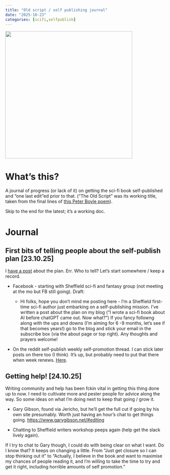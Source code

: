 ```yaml
---
title: "Old script / self publishing journal"
date: "2025-10-23"
categories: [scifi,selfpublish]
---
```


::: center
![](){width="400px"}
:::

# What's this?

A journal of progress (or lack of it) on getting the sci-fi book self-published and "one last edit"ed prior to that. ("The Old Script" was its working title, taken from the final lines of [this Peter Boyle poem](https://www.poetryinternational.com/en/poets-poems/poems/poem/103-9755_THE-UNKNOWABLE)).

Skip to the end for the latest; it's a working doc.

# Journal

## First bits of telling people about the self-publish plan \[23.10.25\]

I [have a post](https://coveredinbees.org/posts/i_wrote_a_scifi_book/) about the plan. Err. Who to tell? Let's start somewhere / keep a record.

-   Facebook - starting with Sheffield sci-fi and fantasy group (not meeting at the mo but FB still going). Draft:

    -   Hi folks, hope you don't mind me posting here - I'm a Sheffield first-time sci-fi author just embarking on a self-publishing mission. I've written a post about the plan on my blog ("I wrote a sci-fi book about AI before chatGPT came out. Now what?") If you fancy followng along with the ups and downs (I'm aiming for 6 -9 months, let's see if that becomes years!) go to the blog and stick your email in the subscribe box (via the about page or top right). Any thoughts and prayers welcome!

-   On the reddit self-publish weekly self-promotion thread. I can stick later posts on there too (I think). It's up, but probably need to put that there when week renews. [Here](https://www.reddit.com/r/selfpublish/comments/1oba2qo/comment/nkzvpec/).

## Getting help! \[24.10.25\]

Writing community and help has been fckin vital in getting this thing done up to now. I need to cultivate more and pester people for advice along the way. So some ideas on what I'm doing next to keep that going / grow it.

-   Gary Gibson, found via Jericho, but he'll get the full cut if going by his own site presumably. Worth just having an hour's chat to get things going. <https://www.garygibson.net/#editing>

-   Chatting to Sheffield writers workshop peeps again (help get the slack lively again).

If I try to chat to Gary though, I could do with being clear on what I want. Do I know that? It keeps on changing a little. From "Just get closure so I can stop thinking out it" to "Actually, I believe in the book and want to maximise my chances of people reading it, and I'm willing to take the time to try and get it right, including horrible amounts of self promotion."
